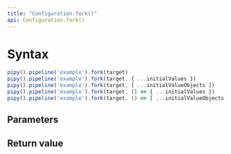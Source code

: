 ```yaml
---
title: "Configuration.fork()"
api: Configuration.fork()
---
```


# Syntax

``` js
pipy().pipeline('example').fork(target)
pipy().pipeline('example').fork(target, { ...initialValues })
pipy().pipeline('example').fork(target, [ ...initialValueObjects ])
pipy().pipeline('example').fork(target, () => { ...initialValues })
pipy().pipeline('example').fork(target, () => [ ...initialValueObjects ])
```

## Parameters

<Parameters/>

## Return value

<ReturnValue/>
